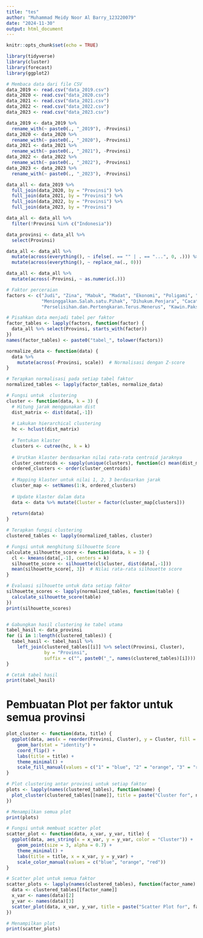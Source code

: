 ---
title: "tes"
author: "Muhammad Meidy Noor Al Barry_123220079"
date: "2024-11-30"
output: html_document
---

```{r setup, include=FALSE}
knitr::opts_chunk$set(echo = TRUE)
```

```{r}
library(tidyverse)
library(cluster)
library(forecast)
library(ggplot2)
```

```{r}
# Membaca data dari file CSV
data_2019 <- read.csv("data_2019.csv")
data_2020 <- read.csv("data_2020.csv")
data_2021 <- read.csv("data_2021.csv")
data_2022 <- read.csv("data_2022.csv")
data_2023 <- read.csv("data_2023.csv")

data_2019 <- data_2019 %>%
  rename_with(~ paste0(., "_2019"), -Provinsi)
data_2020 <- data_2020 %>%
  rename_with(~ paste0(., "_2020"), -Provinsi)
data_2021 <- data_2021 %>%
  rename_with(~ paste0(., "_2021"), -Provinsi)
data_2022 <- data_2022 %>%
  rename_with(~ paste0(., "_2022"), -Provinsi)
data_2023 <- data_2023 %>%
  rename_with(~ paste0(., "_2023"), -Provinsi)

data_all <- data_2019 %>%
  full_join(data_2020, by = "Provinsi") %>%
  full_join(data_2021, by = "Provinsi") %>%
  full_join(data_2022, by = "Provinsi") %>%
  full_join(data_2023, by = "Provinsi")

data_all <- data_all %>%
  filter(!Provinsi %in% c("Indonesia"))

data_provinsi <- data_all %>%
  select(Provinsi)

data_all <- data_all %>% 
  mutate(across(everything(), ~ ifelse(. == "" | . == "...", 0, .))) %>% 
  mutate(across(everything(), ~ replace_na(., 0)))

data_all <- data_all %>%
  mutate(across(-Provinsi, ~ as.numeric(.)))
```

```{r}
# Faktor perceraian
factors <- c("Judi", "Zina", "Mabuk", "Madat", "Ekonomi", "Poligami", "Kekerasan.Dalam.Rumah.Tangga", 
             "Meninggalkan.Salah.satu.Pihak", "Dihukum.Penjara", "Cacat.Badan", 
             "Perselisihan.dan.Pertengkaran.Terus.Menerus", "Kawin.Paksa", "Murtad")

# Pisahkan data menjadi tabel per faktor
factor_tables <- lapply(factors, function(factor) {
  data_all %>% select(Provinsi, starts_with(factor))
})
names(factor_tables) <- paste0("tabel_", tolower(factors))

normalize_data <- function(data) {
  data %>%
    mutate(across(-Provinsi, scale))  # Normalisasi dengan Z-score
}

# Terapkan normalisasi pada setiap tabel faktor
normalized_tables <- lapply(factor_tables, normalize_data)

# Fungsi untuk  clustering
cluster <- function(data, k = 3) {
  # Hitung jarak menggunakan dist
  dist_matrix <- dist(data[,-1])
  
  # Lakukan hierarchical clustering
  hc <- hclust(dist_matrix)
  
  # Tentukan klaster
  clusters <- cutree(hc, k = k)
  
  # Urutkan klaster berdasarkan nilai rata-rata centroid jaraknya
  cluster_centroids <- sapply(unique(clusters), function(c) mean(dist_matrix[clusters == c]))
  ordered_clusters <- order(cluster_centroids)
  
  # Mapping klaster untuk nilai 1, 2, 3 berdasarkan jarak
  cluster_map <- setNames(1:k, ordered_clusters)
  
  # Update klaster dalam data
  data <- data %>% mutate(Cluster = factor(cluster_map[clusters]))
  
  return(data)
}

# Terapkan fungsi clustering
clustered_tables <- lapply(normalized_tables, cluster)

# Fungsi untuk menghitung Silhouette Score
calculate_silhouette_score <- function(data, k = 3) {
  cl <- kmeans(data[,-1], centers = k)
  silhouette_score <- silhouette(cl$cluster, dist(data[,-1]))
  mean(silhouette_score[, 3])  # Nilai rata-rata silhouette score
}

# Evaluasi silhouette untuk data setiap faktor
silhouette_scores <- lapply(normalized_tables, function(table) {
  calculate_silhouette_score(table)
})
print(silhouette_scores)


# Gabungkan hasil clustering ke tabel utama
tabel_hasil <- data_provinsi
for (i in 1:length(clustered_tables)) {
  tabel_hasil <- tabel_hasil %>%
    left_join(clustered_tables[[i]] %>% select(Provinsi, Cluster), 
              by = "Provinsi", 
              suffix = c("", paste0("_", names(clustered_tables)[i])))
}

# Cetak tabel hasil
print(tabel_hasil)

```

# Pembuatan Plot per faktor untuk semua provinsi
```{r}
plot_cluster <- function(data, title) {
  ggplot(data, aes(x = reorder(Provinsi, Cluster), y = Cluster, fill = Cluster)) +
    geom_bar(stat = "identity") +
    coord_flip() +
    labs(title = title) +
    theme_minimal() +
    scale_fill_manual(values = c("1" = "blue", "2" = "orange", "3" = "red"))
}

# Plot clustering antar provinsi untuk setiap faktor
plots <- lapply(names(clustered_tables), function(name) {
  plot_cluster(clustered_tables[[name]], title = paste("Cluster for", name))
})

# Menampilkan semua plot
print(plots)

```

```{r}
# Fungsi untuk membuat scatter plot
scatter_plot <- function(data, x_var, y_var, title) {
  ggplot(data, aes_string(x = x_var, y = y_var, color = "Cluster")) +
    geom_point(size = 3, alpha = 0.7) +
    theme_minimal() +
    labs(title = title, x = x_var, y = y_var) +
    scale_color_manual(values = c("blue", "orange", "red"))
}

# Scatter plot untuk semua faktor
scatter_plots <- lapply(names(clustered_tables), function(factor_name) {
  data <- clustered_tables[[factor_name]]
  x_var <- names(data)[2]
  y_var <- names(data)[3]
  scatter_plot(data, x_var, y_var, title = paste("Scatter Plot for", factor_name))
})

# Menampilkan plot
print(scatter_plots)
```

